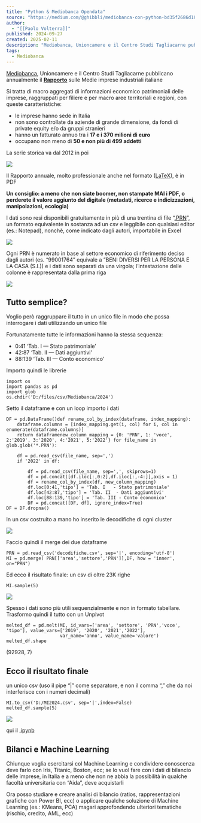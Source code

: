 ```yaml
---
title: "Python & Mediobanca Opendata"
source: "https://medium.com/@ghibbli/mediobanca-con-python-bd35f2686d18"
author:
  - "[[Paolo Volterra]]"
published: 2024-09-27
created: 2025-02-11
description: "Mediobanca, Unioncamere e il Centro Studi Tagliacarne pubblicano annualmente il Rapporto sulle Medie imprese industriali italiane Si tratta di macro aggregati di informazioni economico patrimoniali…"
tags:
  - Mediobanca
---
```


[Mediobanca](https://www.areastudimediobanca.com/it), Unioncamere e il Centro Studi Tagliacarne pubblicano annualmente il [**Rapporto**](https://www.areastudimediobanca.com/it/product/le-medie-imprese-industriali-italiane-2012-2021) sulle Medie imprese industriali italiane

Si tratta di macro aggregati di informazioni economico patrimoniali delle imprese, raggruppati per filiere e per macro aree territoriali e regioni, con queste caratteristiche:

- le imprese hanno sede in Italia
- non sono controllate da aziende di grande dimensione, da fondi di private equity e/o da gruppi stranieri
- hanno un fatturato annuo tra i **17 e i 370 milioni di euro**
- occupano non meno di **50 e non più di 499 addetti**

La serie storica va dal 2012 in poi

![](https://miro.medium.com/v2/resize:fit:700/1*OZjhaEl5gb7_cUHrA3EiAw.png)

Il Rapporto annuale, molto professionale anche nel formato ([LaTeX](https://it.wikipedia.org/wiki/LaTeX)), è in PDF

**Un consiglio: a meno che non siate boomer, non stampate MAI i PDF, o perderete il valore aggiunto del digitale (metadati, ricerce e indicizzazioni, manipolazioni, ecologia)**

I dati sono resi disponibili gratuitamente in più di una trentina di file “[.PRN](https://g.co/gemini/share/aae6ab156a5d)”, un formato equivalente in sostanza ad un csv e leggibile con qualsiasi editor (es.: Notepad), nonchè, come indicato dagli autori, importabile in Excel

![](https://miro.medium.com/v2/resize:fit:474/1*4Q9pgmauLZuL5LiBRBLWkQ.png)

Ogni PRN è numerato in base al settore economico di riferimento deciso dagli autori (es. “99001764” equivale a ”BENI DIVERSI PER LA PERSONA E LA CASA (S.I.)) e i dati sono separati da una virgola; l’intestazione delle colonne è rappresentata dalla prima riga

![](https://miro.medium.com/v2/resize:fit:700/1*apeF2WHc7k2-8oAQHGIhig.png)

## Tutto semplice?

Voglio però raggruppare il tutto in un unico file in modo che possa interrogare i dati utilizzando un unico file

Fortunatamente tutte le informazioni hanno la stessa sequenza:

- 0:41 ‘Tab. I — Stato patrimoniale’
- 42:87 ‘Tab. II — Dati aggiuntivi’
- 88:139 ‘Tab. III — Conto economico’

Importo quindi le librerie

```
import os
import pandas as pd
import glob
os.chdir('D:/files/csv/Mediobanca/2024')
```

Setto il dataframe e con un loop importo i dati

```
DF = pd.DataFrame()def rename_col_by_index(dataframe, index_mapping):
    dataframe.columns = [index_mapping.get(i, col) for i, col in enumerate(dataframe.columns)]
    return dataframenew_column_mapping = {0: 'PRN', 1: 'voce', 2:'2019', 3:'2020', 4:'2021', 5:'2022'} for file_name in glob.glob('*.PRN'):
    
    df = pd.read_csv(file_name, sep=',')
    if '2022' in df:
        
        df = pd.read_csv(file_name, sep=',', skiprows=1)
        df = pd.concat([df.iloc[:,0:2],df.iloc[:,-4:]],axis = 1)
        df = rename_col_by_index(df, new_column_mapping) 
        df.loc[0:41,'tipo'] = 'Tab. I   - Stato patrimoniale'
        df.loc[42:87,'tipo'] = 'Tab. II  - Dati aggiuntivi'
        df.loc[88:139,'tipo'] = 'Tab. III - Conto economico'
        DF = pd.concat([DF, df], ignore_index=True)
DF = DF.dropna()
```

In un csv costruito a mano ho inserito le decodifiche di ogni cluster

![](https://miro.medium.com/v2/resize:fit:700/1*HjV4r3NQs00JaYt5oZS0Xg.png)

Faccio quindi il merge dei due dataframe

```
PRN = pd.read_csv('decodifiche.csv', sep='|', encoding='utf-8')
MI = pd.merge( PRN[['area','settore','PRN']],DF, how = 'inner', on="PRN")
```

Ed ecco il risultato finale: un csv di oltre 23K righe

```
MI.sample(5)
```
![](https://miro.medium.com/v2/resize:fit:700/1*NrnMjWuiFYwJmrhEJwj5Bg.png)

Spesso i dati sono più utili sequenzialmente e non in formato tabellare. Trasformo quindi il tutto con un Unpivot

```
melted_df = pd.melt(MI, id_vars=['area', 'settore', 'PRN','voce', 'tipo'], value_vars=['2019', '2020', '2021','2022'],
                    var_name='anno', value_name='valore')
melted_df.shape
```

(92928, 7)

## Ecco il risultato finale

un unico csv (uso il pipe “|” come separatore, e non il comma “,” che da noi interferisce con i numeri decimali)

```
MI.to_csv('D:/MI2024.csv', sep='|',index=False)
melted_df.sample(5)
```
![](https://miro.medium.com/v2/resize:fit:700/1*ceqH4Vl5WU_Wsvq190Vxhg.png)

qui il [.ipynb](https://github.com/paolovolterra/Python/blob/main/Mediobanca.ipynb)

## Bilanci e Machine Learning

Chiunque voglia esercitarsi col Machine Learning e condividere conoscenza deve farlo con Iris, Titanic, Boston, ecc; se lo vuol fare con i dati di bilancio delle imprese, in Italia e a meno che non ne abbia la possibilità in qualche facoltà universitaria con “Aida”, deve acquistarli

Ora posso studiare e creare analisi di bilancio (ratios, rappresentazioni grafiche con Power BI, ecc) o applicare qualche soluzione di Machine Learning (es.: KMeans, PCA) magari approfondendo ulteriori tematiche (rischio, credito, AML, ecc)